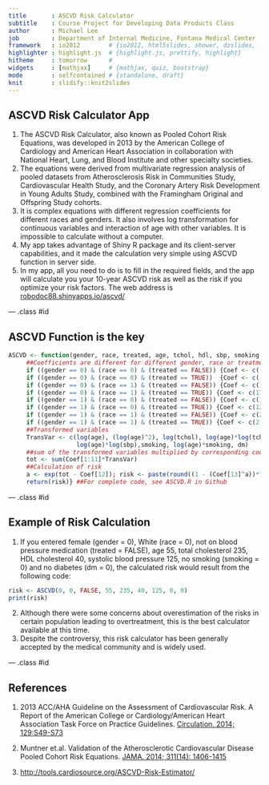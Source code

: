```yaml
---
title       : ASCVD Risk Calculator
subtitle    : Course Project for Developing Data Products Class
author      : Michael Lee
job         : Department of Internal Medicine, Fontana Medical Center
framework   : io2012        # {io2012, html5slides, shower, dzslides, ...}
highlighter : highlight.js  # {highlight.js, prettify, highlight}
hitheme     : tomorrow      # 
widgets     : [mathjax]     # {mathjax, quiz, bootstrap}
mode        : selfcontained # {standalone, draft}
knit        : slidify::knit2slides
---
```


## ASCVD Risk Calculator App

1. The ASCVD Risk Calculator, also known as Pooled Cohort Risk Equations, was developed in 2013 by the American College of Cardiology and American Heart Association in collaboration with National Heart, Lung, and Blood Institute and other specialty societies.
2. The equations were derived from multivariate regression analysis of pooled datasets from Atherosclerosis Risk in Communities Study, Cardiovascular Health Study, and the Coronary Artery Risk Development in Young Adults Study, combined with the Framingham Original and Offspring Study cohorts.
3. It is complex equations with different regression coefficients for different races and genders.  It also involves log transformation for continuous variables and interaction of age with other variables. It is impossible to calculate without a computer.
4. My app takes advantage of Shiny R package and its client-server capabilities, and it made the calculation very simple using ASCVD function in server side.
5. In my app, all you need to do is to fill in the required fields, and the app will calculate you your 10-year ASCVD risk as well as the risk if you optimize your risk factors.  The web address is [robodoc88.shinyapps.io/ascvd/](https://robodoc88.shinyapps.io/ascvd/)

--- .class #id 

## ASCVD Function is the key
```r
ASCVD <- function(gender, race, treated, age, tchol, hdl, sbp, smoking, dm) {
     ##Coefficients are different for different gender, race or treatment status
     if ((gender == 0) & (race == 0) & (treated == FALSE)) {Coef <- c(-29.799,4.884,13.540,-3.114,-13.578,3.149,1.957,0,7.574, -1.665,0.661,-29.18, 0.9665)} 
     if ((gender == 0) & (race == 0) & (treated == TRUE))  {Coef <- c(-29.799,4.884,13.540,-3.114,-13.578,3.149,2.019,0,7.574, -1.665,0.661,-29.18, 0.9665)}
     if ((gender == 0) & (race == 1) & (treated == FALSE)) {Coef <- c(17.114,0,0.94,0,-18.920,4.475,27.820,-6.087,0.691,0,0.874,86.61, 0.9533)}
     if ((gender == 0) & (race == 1) & (treated == TRUE)) {Coef <- c(17.114,0,0.94,0,-18.920,4.475,29.291,-6.432,0.691,0,0.874,86.61, 0.9533)}
     if ((gender == 1) & (race == 0) & (treated == FALSE)) {Coef <- c(12.344,0,11.853,-2.664,-7.990,1.769,1.764,0,7.837,-1.795,0.658,61.18,0.9144)}
     if ((gender == 1) & (race == 0) & (treated == TRUE)) {Coef <- c(12.344,0,11.853,-2.664,-7.990,1.769,1.797,0,7.837,-1.795,0.658,61.18,0.9144)}
     if ((gender == 1) & (race == 1) & (treated == FALSE)) {Coef <- c(2.469,0,0.302,0,-0.307,0,1.809,0,0.549,0,0.645,19.54,0.8954)}
     if ((gender == 1) & (race == 1) & (treated == TRUE)) {Coef <- c(2.469,0,0.302,0,-0.307,0,1.916,0,0.549,0,0.645,19.54,0.8954)}
     ##Transformed variables
     TransVar <- c(log(age), (log(age)^2), log(tchol), log(age)*log(tchol),log(hdl), log(age)*log(hdl), log(sbp),
                   log(age)*log(sbp),smoking, log(age)*smoking, dm)
     ##sum of the transformed variables multiplied by corresponding coefficients
     tot <- sum(Coef[1:11]*TransVar)
     ##Calculation of risk
     a <- exp(tot - Coef[12]); risk <- paste(round((1 - (Coef[13]^a))*100,1),"%")
     return(risk)} ##For complete code, see ASCVD.R in Github
```

--- .class #id

## Example of Risk Calculation
1. If you entered female (gender = 0), White (race = 0), not on blood pressure medication (treated = FALSE), age 55, total cholesterol 235, HDL cholesterol 40, systolic blood pressure 125, no smoking (smoking = 0) and no diabetes (dm = 0), the calculated risk would result from the following code:
```r
risk <- ASCVD(0, 0, FALSE, 55, 235, 40, 125, 0, 0)
print(risk)
```
2. Although there were some concerns about overestimation of the risks in certain population leading to overtreatment, this is the best calculator available at this time.
3. Despite the controversy, this risk calculator has been generally accepted by the medical community and is widely used.

--- .class #id

## References
1. 2013 ACC/AHA Guideline on the Assessment of Cardiovascular Risk. A Report of the American College or Cardiology/American Heart Association Task Force on Practice Guidelines. [Circulation. 2014; 129:S49-S73](http://circ.ahajournals.org/content/129/25_suppl_2/S49)

2. Muntner et.al. Validation of the Atherosclerotic Cardiovascular Disease Pooled Cohort Risk Equations. [JAMA. 2014; 311(14): 1406-1415](http://jama.jamanetwork.com/article.aspx?articleid=1853203)

3. [http://tools.cardiosource.org/ASCVD-Risk-Estimator/](http://tools.cardiosource.org/ASCVD-Risk-Estimator/)
